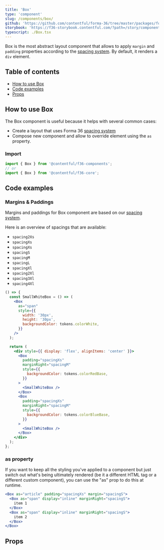 ```yaml
---
title: 'Box'
type: 'component'
slug: /components/box/
github: 'https://github.com/contentful/forma-36/tree/master/packages/forma-36-react-components/src/components/Box'
storybook: 'https://f36-storybook.contentful.com/?path=/story/components-box--default'
typescript: ./Box.tsx
---
```


Box is the most abstract layout component that allows to apply `margin` and `padding` properties according to the [spacing system]. By default, it renders a `div` element.

## Table of contents

- [How to use Box](#how-to-use-box)
- [Code examples](#code-examples)
- [Props](#props)

## How to use Box

The Box component is useful because it helps with several common cases:

- Create a layout that uses Forma 36 [spacing system]
- Compose new component and allow to override element using the `as` property.

### Import

```js static=true
import { Box } from '@contentful/f36-components';
// or
import { Box } from '@contentful/f36-core';
```

## Code examples

### Margins & Paddings

Margins and paddings for Box component are based on our [spacing system].

Here is an overview of spacings that are available:

- `spacing2Xs`
- `spacingXs`
- `spacingXs`
- `spacingS`
- `spacingM`
- `spacingL`
- `spacingXl`
- `spacing2Xl`
- `spacing3Xl`
- `spacing4Xl`

```jsx
() => {
  const SmallWhiteBox = () => (
    <Box
      as="span"
      style={{
        width: '30px',
        height: '30px',
        backgroundColor: tokens.colorWhite,
      }}
    />
  );

  return (
    <div style={{ display: 'flex', alignItems: 'center' }}>
      <Box
        padding="spacingXs"
        marginRight="spacingM"
        style={{
          backgroundColor: tokens.colorRedBase,
        }}
      >
        <SmallWhiteBox />
      </Box>
      <Box
        padding="spacingXs"
        marginRight="spacingM"
        style={{
          backgroundColor: tokens.colorBlueBase,
        }}
      >
        <SmallWhiteBox />
      </Box>
    </div>
  );
};
```

### as property

If you want to keep all the styling you've applied to a component but just switch out what's being ultimately rendered (be it a different HTML tag or a different custom component), you can use the "as" prop to do this at runtime.

```jsx
<Box as="article" padding="spacingXs" margin="spacingS">
  <Box as="span" display="inline" marginRight="spacingS">
    item 1
  </Box>
  <Box as="span" display="inline" marginRight="spacingS">
    item 2
  </Box>
</Box>
```

## Props


<Props of="Box" />

[spacing system]: ../../foundation/spacing
